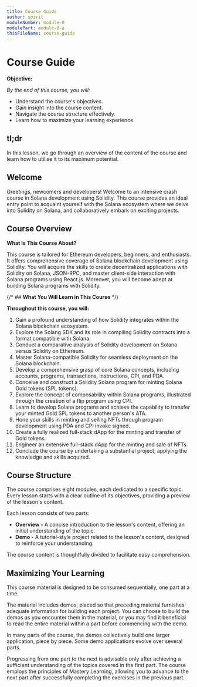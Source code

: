 ```yaml
---
title: Course Guide
author: spirit
moduleNumber: module-0
modulePart: module-0-a
thisFileName: course-guide
---
```


# **Course Guide**

**Objective:**

_By the end of this course, you will:_

- Understand the course's objectives.
- Gain insight into the course content.
- Navigate the course structure effectively.
- Learn how to maximize your learning experience.

## tl;dr

In this lesson, we go through an overview of the content of the course and learn how to utilise it to its maximum potential.

## **Welcome**

Greetings, newcomers and developers! Welcome to an intensive crash course in Solana development using Solidity. This course provides an ideal entry point to acquaint yourself with the Solana ecosystem where we delve into Solidity on Solana, and collaboratively embark on exciting projects.

## **Course Overview**

**What Is This Course About?**

This course is tailored for Ethereum developers, beginners, and enthusiasts. It offers comprehensive coverage of Solana blockchain development using Solidity. You will acquire the skills to create decentralized applications with Solidity on Solana, JSON-RPC, and master client-side interaction with Solana programs using React.js. Moreover, you will become adept at building Solana programs with Solidity.

{/* ## **What You Will Learn in This Course** */}

**Throughout this course, you will:**

1. Gain a profound understanding of how Solidity integrates within the Solana blockchain ecosystem.
2. Explore the Solang SDK and its role in compiling Solidity contracts into a format compatible with Solana.
3. Conduct a comparative analysis of Solidity development on Solana versus Solidity on Ethereum.
4. Master Solana-compatible Solidity for seamless deployment on the Solana blockchain.
5. Develop a comprehensive grasp of core Solana concepts, including accounts, programs, transactions, instructions, CPI, and PDA.
6. Conceive and construct a Solidity Solana program for minting Solana Gold tokens (SPL tokens).
7. Explore the concept of composability within Solana programs, illustrated through the creation of a flip program using CPI.
8. Learn to develop Solana programs and achieve the capability to transfer your minted Gold SPL tokens to another person's ATA.
9. Hone your skills in minting and selling NFTs through program development using PDA and CPI invoke signed.
10. Create a fully realized full-stack dApp for the minting and transfer of Gold tokens.
11. Engineer an extensive full-stack dApp for the minting and sale of NFTs.
12. Conclude the course by undertaking a substantial project, applying the knowledge and skills acquired.

## **Course Structure**

The course comprises eight modules, each dedicated to a specific topic. Every lesson starts with a clear outline of its objectives, providing a preview of the lesson's content.

Each lesson consists of two parts:

- **Overview -** A concise introduction to the lesson's content, offering an initial understanding of the topic.
- **Demo -** A tutorial-style project related to the lesson's content, designed to reinforce your understanding.

The course content is thoughtfully divided to facilitate easy comprehension.

## **Maximizing Your Learning**

This course material is designed to be consumed sequentially, one part at a time.

The material includes demos, placed so that preceding material furnishes adequate information for building each project. You can choose to build the demos as you encounter them in the material, or you may find it beneficial to read the entire material within a part before commencing with the demo.

In many parts of the course, the demos collectively build one larger application, piece by piece. Some demo applications evolve over several parts.

Progressing from one part to the next is advisable only after achieving a sufficient understanding of the topics covered in the first part. The course employs the principles of Mastery Learning, allowing you to advance to the next part after successfully completing the exercises in the previous part.
